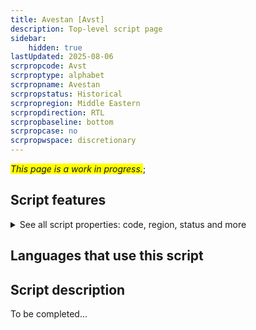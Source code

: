 ```yaml
---
title: Avestan [Avst]
description: Top-level script page
sidebar:
    hidden: true
lastUpdated: 2025-08-06
scrpropcode: Avst
scrproptype: alphabet
scrpropname: Avestan
scrpropstatus: Historical
scrpropregion: Middle Eastern
scrpropdirection: RTL
scrpropbaseline: bottom
scrpropcase: no
scrpropwspace: discretionary
---
```


<span style='background-color:yellow'>_This page is a work in progress._</span>;


## Script features

<details>
<summary> See all script properties: code, region, status and more</summary>
<ScriptInfo />
</details>

## Languages that use this script

<WsList script='Avst' wsMax='5' />

## Script description

To be completed...


